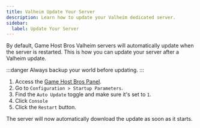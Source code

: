 ```yaml
---
title: Valheim Update Your Server
description: Learn how to update your Valheim dedicated server.
sidebar:
  label: Update Your Server
---
```


By default, Game Host Bros Valheim servers will automatically update when the server is restarted. This is how you can update your server after a Valheim update. 

:::danger
Always backup your world before updating.
:::

1. Access the [Game Host Bros Panel](https://panel.gamehostbros.com/).
2. Go to `Configuration > Startup Parameters`.
3. Find the `Auto Update` toggle and make sure it's set to `1`.
4. Click `Console`
5. Click the `Restart` button. 

The server will now automatically download the update as soon as it starts.